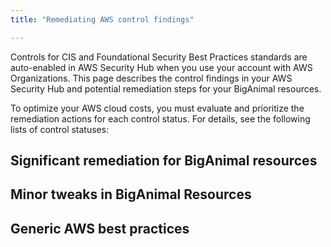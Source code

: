 ```yaml
---
title: "Remediating AWS control findings"

---
```


Controls for CIS and Foundational Security Best Practices standards are auto-enabled in AWS Security Hub when you use your account with AWS Organizations. This page describes the control findings in your AWS Security Hub and potential remediation steps for your BigAnimal resources.

To optimize your AWS cloud costs, you must evaluate and prioritize the remediation actions for each control status. For details, see the following lists of control statuses: 

## Significant remediation for BigAnimal resources

## Minor tweaks in BigAnimal Resources

## Generic AWS best practices



